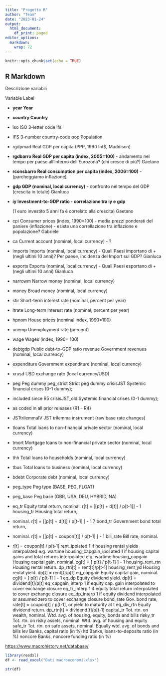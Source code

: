 ```yaml
---
title: "Progetto R"
author: "Team"
date: "2023-01-24"
output:
  html_document:
    df_print: paged
editor_options: 
  markdown: 
    wrap: 72
---
```


```r
knitr::opts_chunk$set(echo = TRUE)
```

## R Markdown

Descrizione variabili

Variable Label

-   **year Year**

-   **country Country**

-   iso ISO 3-letter code ifs

-   IFS 3-number country-code pop Population

-   rgdpmad Real GDP per capita (PPP, 1990 Int\$, Maddison)

-   **rgdbarro Real GDP per capita (index, 2005=100)** - andamento nel
    tempo per paese all'interno dell'Eurozona? (chi cresce di più?)
    Gaetano

-   **rconsbarro Real consumption per capita (index, 2006=100)** -
    (parcheggiamo inflazione)

-    **gdp GDP (nominal, local currency)**  - confronto nel tempo del
    GDP (crescita in totale) Gianluca

-   **iy Investment-to-GDP ratio - correlazione tra iy e** **gdp**

    (1 euro investito 5 anni fa è correlato alla crescita) Gaetano

-   cpi Consumer prices (index, 1990=100)  - media prezzi ponderati del
    paniere (inflazione) - esiste una correllazione tra inflazione e
    popolazione? Gabriele

-   ca Current account (nominal, local currency)  - ?

-   imports Imports (nominal, local currency) - Quali Paesi importano
    di + (negli ultimi 10 anni)? Per paese, incidenza del Import sul
    GDP? Gianluca

-   exports Exports (nominal, local currency) - Quali Paesi esportano
    di + (negli ultimi 10 anni) Gianluca

-   narrowm Narrow money (nominal, local currency)

-   money Broad money (nominal, local currency)

-   stir Short-term interest rate (nominal, percent per year)

-   ltrate Long-term interest rate (nominal, percent per year)

-   hpnom House prices (nominal index, 1990=100)

-   unemp Unemployment rate (percent)

-   wage Wages (index, 1990= 100)

-   debtgdp Public debt-to-GDP ratio revenue Government revenues
    (nominal, local currency)

-   expenditure Government expenditure (nominal, local currency)

-   xrusd USD exchange rate (local currency/USD)

-   peg Peg dummy peg_strict Strict peg dummy crisisJST Systemic
    financial crises (0-1 dummy);

-   included since R5 crisisJST_old Systemic financial crises (0-1
    dummy);

-   as coded in all prior releases (R1 -- R4)

-   JSTtrilemmaIV JST trilemma instrument (raw base rate changes)

-   tloans Total loans to non-financial private sector (nominal, local
    currency)

-    tmort Mortgage loans to non-financial private sector (nominal,
    local currency)

-   thh Total loans to households (nominal, local currency)

-   tbus Total loans to business (nominal, local currency)

-   bdebt Corporate debt (nominal, local currency)

-   peg_type Peg type (BASE, PEG, FLOAT)

-   peg_base Peg base (GBR, USA, DEU, HYBRID, NA)

-   eq_tr Equity total return, nominal. r[t] = [[p[t] + d[t]] / p[t-1]
    ] - 1 housing_tr Housing total return,

-   nominal. r[t] = [[p[t] + d[t]] / p[t-1] ] - 1 7 bond_tr Government
    bond total return,

-   nominal. r[t] = [[p[t] + coupon[t]] / p[t-1] ] - 1 bill_rate Bill
    rate, nominal.

-    r[t] = coupon[t] / p[t-1] rent_ipolated 1 if housing rental yields
    interpolated e.g. wartime housing_capgain_ipol ated 1 if housing
    capital gains and total returns interpolated e.g. wartime
    housing_capgain Housing capital gain, nominal. cg[t] = [ p[t] /
    p[t-1] ] - 1 housing_rent_rtn Housing rental return. dp_rtn[t] =
    rent[t]/p[t-1] housing_rent_yd Housing rental yield. dp[t] =
    rent[t]/p[t] eq_capgain Equity capital gain, nominal. cg[t] = [ p[t]
    / p[t-1] ] - 1 eq_dp Equity dividend yield. dp[t] = dividend[t]/p[t]
    eq_capgain_interp 1 if equity cap. gain interpolated to cover
    exchange closure eq_tr_interp 1 if equity total return interpolated
    to cover exchange closure eq_dp_interp 1 if equity dividend
    interpolated or assumed zero to cover exchange closure bond_rate
    Gov. bond rate, rate[t] = coupon[t] / p[t-1], or yield to maturity
    at t eq_div_rtn Equity dividend return. dp_rtn[t] =
    dividend[t]/p[t-1] capital_tr Tot. rtn. on wealth, nominal. Wtd.
    avg. of housing, equity, bonds and bills risky_tr Tot. rtn. on risky
    assets, nominal. Wtd. avg. of housing and equity safe_tr Tot. rtn.
    on safe assets, nominal. Equally wtd. avg. of bonds and bills lev
    Banks, capital ratio (in %) ltd Banks, loans-to-deposits ratio (in
    %) noncore Banks, noncore funding ratio (in %)

<https://www.macrohistory.net/database/>

```r
library(readxl)
df <- read_excel("Dati macroeconomi.xlsx")

str(df)

```
